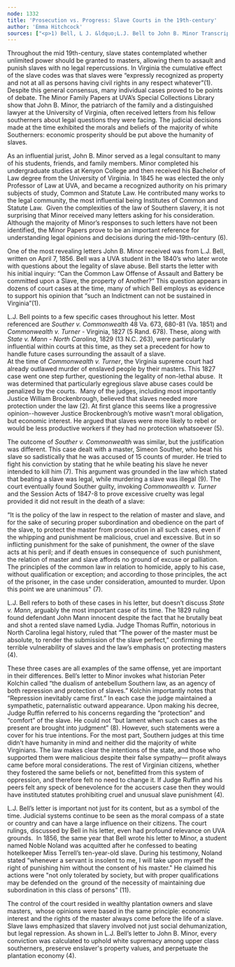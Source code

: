 ```yaml
---
node: 1332
title: 'Prosecution vs. Progress: Slave Courts in the 19th-century'
author: 'Emma Hitchcock'
sources: ["<p>1) Bell, L J. &ldquo;L.J. Bell to John B. Minor Transcript.&rdquo; Received by John B. Minor, 7 Apr. 1856.</p>\r\n<p>2) Commonwealth v. Turner - Virginia, 1827 (5 Rand. 678)</p>\r\n<p>3)Fede, Andrew. &ldquo;Legitimized Violent Slave Abuse in the American South, 1619-1865: A Case Study of Law and Social Change in Six Southern States.&rdquo; The American Journal of Legal History, Vol. 29, No. 2 (Apr., 1985), Pp. 93-150, Oxford University Press, www.jstor.org/stable/i235139.</p>\r\n<p>4)Fede, Andrew. People Without Rights (Routledge Revivals): An Interpretation of the Fundamentals of the Law of Slavery in the U.S. South. Routledge, 2012.</p>\r\n<p>5) &ldquo;3.2.3 Old South (1787-1831): Slave Law in the Old South.&rdquo; State Legal History, www.statelegalhistory.com/home/3-the-coastal-upper-south/3-2-coastal-upper-south-the-early-republican-era-1787-1831/3-2-1-coastal-upper-south-1787-1831-revolutionary-backwash/3-2-2-coastal-upper-south-1787-1831-beginnings-of-the-revolt-against-federal-power/3-2-3-coastal-upper-south-1787-1831-slavery-in-the-coastal-upper-south.</p>\r\n<p>6) The Papers of John B. Minor, 1845-1893, MSS 79-8, Special Collections, University of Virginia Law Library.</p>\r\n<p>7) Souther v. Commonwealth, 48 Va. 673 (Va. 1851)</p>\r\n<p>8) State v. Mann - North Carolina, 1829 (13 N.C. 263)</p>\r\n<p>9) Supreme Court of Appeals, Virginia. Reports of Cases in the Supreme Court of Appeals of Virginia. D. Bottom, Superintendent of Public Print, 1889.</p>\r\n<p>10) Waldrep, Christopher, and Donald G. Nieman. Local Matters: Race, Crime, and Justice in the Nineteenth-Century South. Univ Of Georgia Press, 2011.</p>\r\n<p>11) Wolfe, Brendan. &quot;Slavery at the University of Virginia.&quot; Encyclopedia Virginia. Virginia Foundation for the Humanities, 2 Feb. 2016. Web. 22 Jul. 2019.</p>\r\n"]
---
```

<p>Throughout the mid 19th-century, slave states contemplated whether unlimited power should be granted to masters, allowing them to assault and punish slaves with no legal repercussions. In Virginia the cumulative effect of the slave codes was that slaves were &ldquo;expressly recognized as property and not at all as persons having civil rights in any respect whatever&rdquo;(1). Despite this general consensus, many individual cases proved to be points of debate. The Minor Family Papers at UVA&rsquo;s Special Collections Library show that John B. Minor, the patriarch of the family and a distinguished lawyer at the University of Virginia, often received letters from his fellow southerners about legal questions they were facing. The judicial decisions made at the time exhibited the morals and beliefs of the majority of white Southerners: economic prosperity should be put above the humanity of slaves.</p>
<p>As an influential jurist, John B. Minor served as a legal consultant to many of his students, friends, and family members. Minor completed his undergraduate studies at Kenyon College and then received his Bachelor of Law degree from the University of Virginia. In 1845 he was elected the only Professor of Law at UVA, and became a recognized authority on his primary subjects of study, Common and Statute Law. He contributed many works to the legal community, the most influential being Institutes of Common and Statute Law.&nbsp; Given the complexities of the law of Southern slavery, it is not surprising that Minor received many letters asking for his consideration. Although the majority of Minor&rsquo;s responses to such letters have not been identified, the Minor Papers prove to be an important reference for understanding legal opinions and decisions during the mid-19th-century (6).</p>
<p>One of the most revealing letters John B. Minor received was from L.J. Bell, written on April 7, 1856. Bell was a UVA student in the 1840&rsquo;s who later wrote with questions about the legality of slave abuse. Bell starts the letter with his initial inquiry: &ldquo;Can the Common Law Offense of Assault and Battery be committed upon a Slave, the property of Another?&rdquo; This question appears in dozens of court cases at the time, many of which Bell employs as evidence to support his opinion that &ldquo;such an Indictment can not be sustained in Virginia&rdquo;(1).</p>
<p>L.J. Bell points to a few specific cases throughout his letter. Most referenced are <em>Souther v. Commonwealth</em> 48 Va. 673, 680-81 (Va. 1851) and <em>Commonwealth v. Turner</em> - Virginia, 1827 (5 Rand. 678). These, along with <em>State v. Mann - North Carolina</em>, 1829 (13 N.C. 263), were particularly influential within courts at this time, as they set a precedent for how to handle future cases surrounding the assault of a slave.<br />
	At the time of <em>Commonwealth v. Turner</em>, the Virginia supreme court had already outlawed murder of enslaved people by their masters. This 1827 case went one step further, questioning the legality of non-lethal abuse.&nbsp; It was determined that particularly egregious slave abuse cases could be penalized by the courts.&nbsp; Many of the judges, including most importantly Justice William Brockenbrough, believed that slaves needed more protection under the law (2). At first glance this seems like a progressive opinion--however Justice Brockenbrough&rsquo;s motive wasn&rsquo;t moral obligation, but economic interest. He argued that slaves were more likely to rebel or would be less productive workers if they had no protection whatsoever (5).</p>
<p>The outcome of <em>Souther v. Commonwealth</em> was similar, but the justification was different. This case dealt with a master, Simeon Souther, who beat his slave so sadistically that he was accused of 15 counts of murder. He tried to fight his conviction by stating that he while beating his slave he never intended to kill him (7). This argument was grounded in the law which stated that beating a slave was legal, while murdering a slave was illegal (9). The court eventually found Souther guilty, invoking<em> Commonwealth v. Turner</em> and the Session Acts of 1847-8 to prove excessive cruelty was legal provided it did not result in the death of a slave:</p>
<p>&ldquo;It is the policy of the law in respect to the relation of master and slave, and for the sake of securing proper subordination and obedience on the part of the slave, to protect the master from prosecution in all such cases, even if the whipping and punishment be malicious, cruel and excessive. But in so inflicting punishment for the sake of punishment, the owner of the slave acts at his peril; and if death ensues in consequence of&nbsp; such punishment, the relation of master and slave affords no ground of excuse or palliation. The principles of the common law in relation to homicide, apply to his case, without qualification or exception; and according to those principles, the act of the prisoner, in the case under consideration, amounted to murder. Upon this point we are unanimous&quot; (7).</p>
<p>L.J. Bell refers to both of these cases in his letter, but doesn&rsquo;t discuss <em>State v. Mann</em>, arguably the most important case of its time. The 1829 ruling found defendant John Mann innocent despite the fact that he brutally beat and shot a rented slave named Lydia. Judge Thomas Ruffin, notorious in North Carolina legal history, ruled that &ldquo;The power of the master must be absolute, to render the submission of the slave perfect,&rdquo; confirming the terrible vulnerability of slaves and the law&rsquo;s emphasis on protecting masters (4).</p>
<p>These three cases are all examples of the same offense, yet are important in their differences. Bell&rsquo;s letter to Minor invokes what historian Peter Kolchin called &ldquo;the dualism of antebellum Southern law, as an agency of both repression and protection of slaves.&rdquo; Kolchin importantly notes that &ldquo;Repression inevitably came first.&rdquo; In each case the judge maintained a sympathetic, paternalistic outward appearance. Upon making his decree, Judge Ruffin referred to his concerns regarding the &ldquo;protection&rdquo; and &ldquo;comfort&rdquo; of the slave. He could not &ldquo;but lament when such cases as the present are brought into judgment&rdquo; (8). However, such statements were a cover for his true intentions. For the most part, Southern judges at this time didn&rsquo;t have humanity in mind and neither did the majority of white Virginians. The law makes clear the intentions of the state, and those who supported them were malicious despite their false sympathy&mdash; profit always came before moral considerations. The rest of Virginian citizens, whether they fostered the same beliefs or not, benefitted from this system of oppression, and therefore felt no need to change it. If Judge Ruffin and his peers felt any speck of benevolence for the accusers case then they would have instituted statutes prohibiting cruel and unusual slave punishment (4).</p>
<p>L.J. Bell&rsquo;s letter is important not just for its content, but as a symbol of the time. Judicial systems continue to be seen as the moral compass of a state or country and can have a large influence on their citizens. The court rulings, discussed by Bell in his letter, even had profound relevance on UVA grounds.&nbsp; In 1856, the same year that Bell wrote his letter to Minor, a student named Noble Noland was acquitted after he confessed to beating hotelkeeper Miss Terrell&rsquo;s ten-year-old slave. During his testimony, Noland stated &ldquo;whenever a servant is insolent to me, I will take upon myself the right of punishing him without the consent of his master.&quot; He claimed his actions were &quot;not only tolerated by society, but with proper qualifications may be defended on the&nbsp; ground of the necessity of maintaining due subordination in this class of persons&rdquo; (11).</p>
<p>The control of the court resided in wealthy plantation owners and slave masters,&nbsp; whose opinions were based in the same principle: economic interest and the rights of the master always come before the life of a slave. Slave laws emphasized that slavery involved not just social dehumanization, but legal repression. As shown in L.J. Bell&rsquo;s letter to John B. Minor, every conviction was calculated to uphold white supremacy among upper class southerners, preserve enslaver&#39;s property values, and perpetuate the plantation economy (4).</p>
